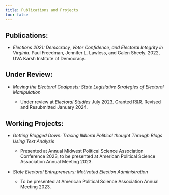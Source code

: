 ```yaml
---
title: Publications and Projects
toc: false
---
```


## Publications:

-   *Elections 2021: Democracy, Voter Confidence, and Electoral Integrity in Virginia.* Paul Freedman, Jennifer L. Lawless, and Galen Sheely. 2022, UVA Karsh Institute of Democracy.

## Under Review:

-   *Moving the Electoral Goalposts: State Legislative Strategies of Electoral Manipulation*

    -   Under review at *Electoral Studies* July 2023. Granted R&R. Revised and Resubmitted January 2024.

## Working Projects:

-   *Getting Blogged Down: Tracing Illiberal Political thought Through Blogs Using Text Analysis*

    -   Presented at Annual Midwest Political Science Association Conference 2023, to be presented at American Political Science Association Annual Meeting 2023.

-   *State Electoral Entrepreneurs: Motivated Election Administration*

    -   To be presented at American Political Science Association Annual Meeting 2023.
